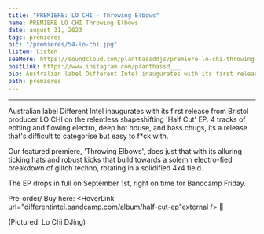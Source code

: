 ---
title: "PREMIERE: LO CHI - Throwing Elbows"
name: PREMIERE LO CHI Throwing Elbows
date: august 31, 2023
tags: premieres
pic: "/premieres/54-lo-chi.jpg"
listen: Listen
seeMore: https://soundcloud.com/plantbassddjs/premiere-lo-chi-throwing-elbows
postLink: https://www.instagram.com/plantbassd___
bio: Australian label Different Intel inaugurates with its first release from Bristol producer LO CHI on the relentless shapeshifting 'Half Cut' EP.
path: premieres
---

<SoundCloud
  url="https://soundcloud.com/plantbassddjs/premiere-lo-chi-throwing-elbows"
  name="Throwing Elbows"
/>

<hr />

Australian label Different Intel inaugurates with its first release from Bristol producer LO CHI on the relentless shapeshifting 'Half Cut' EP. 4 tracks of ebbing and flowing electro, deep hot house, and bass chugs, its a release that's difficult to categorise but easy to f\*ck with.

Our featured premiere, 'Throwing Elbows', does just that with its alluring ticking hats and robust kicks that build towards a solemn electro-fied breakdown of glitch techno, rotating in a solidified 4x4 field.

The EP drops in full on September 1st, right on time for Bandcamp Friday.

Pre-order/ Buy here: <HoverLink url="differentintel.bandcamp.com/album/half-cut-ep"external /> 🌱

<Picture src="/premieres/54-ty-djing_huyzsn.jpg" alt="Lo Chi DJing" size={1200} />
<p className="smallText">(Pictured: Lo Chi DJing)</p>
